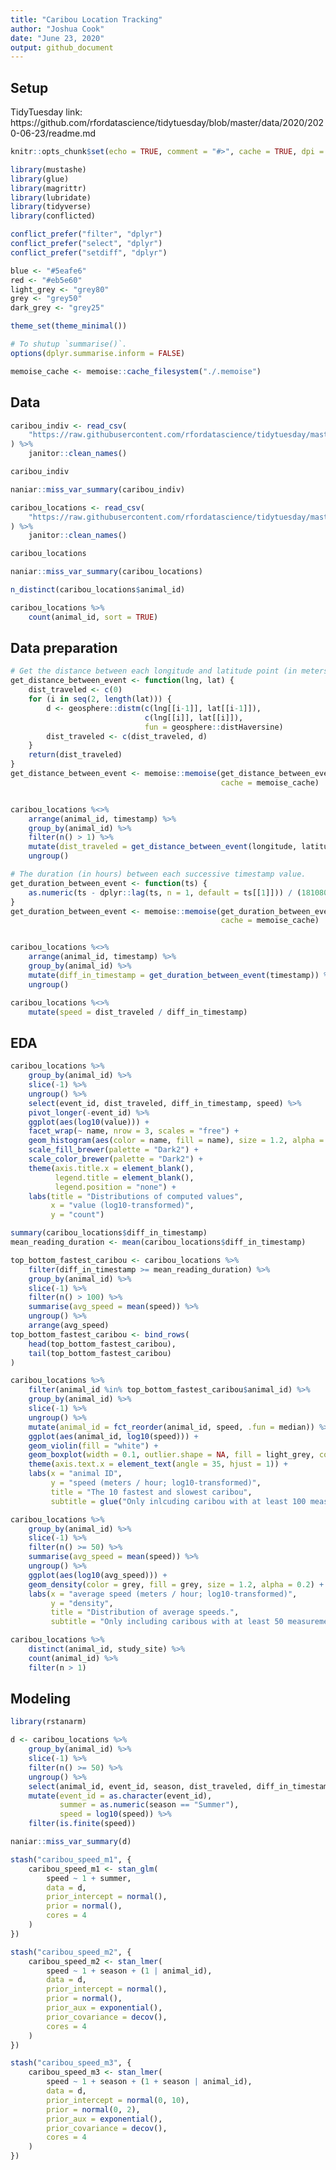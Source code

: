 ```yaml
---
title: "Caribou Location Tracking"
author: "Joshua Cook"
date: "June 23, 2020"
output: github_document
---
```


## Setup

TidyTuesday link: https://github.com/rfordatascience/tidytuesday/blob/master/data/2020/2020-06-23/readme.md

```r
knitr::opts_chunk$set(echo = TRUE, comment = "#>", cache = TRUE, dpi = 400)

library(mustashe)
library(glue)
library(magrittr)
library(lubridate)
library(tidyverse)
library(conflicted)

conflict_prefer("filter", "dplyr")
conflict_prefer("select", "dplyr")
conflict_prefer("setdiff", "dplyr")

blue <- "#5eafe6"
red <- "#eb5e60"
light_grey <- "grey80"
grey <- "grey50"
dark_grey <- "grey25"

theme_set(theme_minimal())

# To shutup `summarise()`.
options(dplyr.summarise.inform = FALSE)

memoise_cache <- memoise::cache_filesystem("./.memoise")
```

## Data

```r
caribou_indiv <- read_csv(
    "https://raw.githubusercontent.com/rfordatascience/tidytuesday/master/data/2020/2020-06-23/individuals.csv"
) %>%
    janitor::clean_names()

caribou_indiv
```

```r
naniar::miss_var_summary(caribou_indiv)
```

```r
caribou_locations <- read_csv(
    "https://raw.githubusercontent.com/rfordatascience/tidytuesday/master/data/2020/2020-06-23/locations.csv"
) %>%
    janitor::clean_names()

caribou_locations
```

```r
naniar::miss_var_summary(caribou_locations)
```

```r
n_distinct(caribou_locations$animal_id)
```

```r
caribou_locations %>%
    count(animal_id, sort = TRUE)
```

## Data preparation

```r
# Get the distance between each longitude and latitude point (in meters).
get_distance_between_event <- function(lng, lat) {
    dist_traveled <- c(0)
    for (i in seq(2, length(lat))) {
        d <- geosphere::distm(c(lng[[i-1]], lat[[i-1]]),
                              c(lng[[i]], lat[[i]]),
                              fun = geosphere::distHaversine)
        dist_traveled <- c(dist_traveled, d)
    }
    return(dist_traveled)
}
get_distance_between_event <- memoise::memoise(get_distance_between_event,
                                               cache = memoise_cache)


caribou_locations %<>%
    arrange(animal_id, timestamp) %>%
    group_by(animal_id) %>%
    filter(n() > 1) %>%
    mutate(dist_traveled = get_distance_between_event(longitude, latitude)) %>%
    ungroup()
```


```r
# The duration (in hours) between each successive timestamp value.
get_duration_between_event <- function(ts) {
    as.numeric(ts - dplyr::lag(ts, n = 1, default = ts[[1]])) / (1810800)
}
get_duration_between_event <- memoise::memoise(get_duration_between_event,
                                               cache = memoise_cache)


caribou_locations %<>%
    arrange(animal_id, timestamp) %>%
    group_by(animal_id) %>%
    mutate(diff_in_timestamp = get_duration_between_event(timestamp)) %>%
    ungroup()
```

```r
caribou_locations %<>%
    mutate(speed = dist_traveled / diff_in_timestamp)
```


## EDA

```r
caribou_locations %>%
    group_by(animal_id) %>%
    slice(-1) %>%
    ungroup() %>%
    select(event_id, dist_traveled, diff_in_timestamp, speed) %>%
    pivot_longer(-event_id) %>%
    ggplot(aes(log10(value))) +
    facet_wrap(~ name, nrow = 3, scales = "free") +
    geom_histogram(aes(color = name, fill = name), size = 1.2, alpha = 0.2, bins = 100) +
    scale_fill_brewer(palette = "Dark2") +
    scale_color_brewer(palette = "Dark2") +
    theme(axis.title.x = element_blank(),
          legend.title = element_blank(),
          legend.position = "none") +
    labs(title = "Distributions of computed values",
         x = "value (log10-transformed)",
         y = "count")
```

```r
summary(caribou_locations$diff_in_timestamp)
mean_reading_duration <- mean(caribou_locations$diff_in_timestamp)
```


```r
top_bottom_fastest_caribou <- caribou_locations %>%
    filter(diff_in_timestamp >= mean_reading_duration) %>%
    group_by(animal_id) %>%
    slice(-1) %>%
    filter(n() > 100) %>%
    summarise(avg_speed = mean(speed)) %>%
    ungroup() %>%
    arrange(avg_speed)
top_bottom_fastest_caribou <- bind_rows(
    head(top_bottom_fastest_caribou),
    tail(top_bottom_fastest_caribou)
)

caribou_locations %>%
    filter(animal_id %in% top_bottom_fastest_caribou$animal_id) %>%
    group_by(animal_id) %>%
    slice(-1) %>%
    ungroup() %>%
    mutate(animal_id = fct_reorder(animal_id, speed, .fun = median)) %>%
    ggplot(aes(animal_id, log10(speed))) +
    geom_violin(fill = "white") +
    geom_boxplot(width = 0.1, outlier.shape = NA, fill = light_grey, color = dark_grey) +
    theme(axis.text.x = element_text(angle = 35, hjust = 1)) +
    labs(x = "animal ID",
         y = "speed (meters / hour; log10-transformed)",
         title = "The 10 fastest and slowest caribou",
         subtitle = glue("Only inlcuding caribou with at least 100 measurements of at least {round(mean_reading_duration, 2)} of an hour."))
```

```r
caribou_locations %>%
    group_by(animal_id) %>%
    slice(-1) %>%
    filter(n() >= 50) %>%
    summarise(avg_speed = mean(speed)) %>%
    ungroup() %>%
    ggplot(aes(log10(avg_speed))) +
    geom_density(color = grey, fill = grey, size = 1.2, alpha = 0.2) +
    labs(x = "average speed (meters / hour; log10-transformed)",
         y = "density",
         title = "Distribution of average speeds.",
         subtitle = "Only including caribous with at least 50 measurements.")
```

```r
caribou_locations %>%
    distinct(animal_id, study_site) %>%
    count(animal_id) %>%
    filter(n > 1)
```


## Modeling

```r
library(rstanarm)
```

```r
d <- caribou_locations %>%
    group_by(animal_id) %>%
    slice(-1) %>%
    filter(n() >= 50) %>%
    ungroup() %>%
    select(animal_id, event_id, season, dist_traveled, diff_in_timestamp, speed) %>%
    mutate(event_id = as.character(event_id),
           summer = as.numeric(season == "Summer"),
           speed = log10(speed)) %>%
    filter(is.finite(speed))
```

```r
naniar::miss_var_summary(d)
```


```r
stash("caribou_speed_m1", {
    caribou_speed_m1 <- stan_glm(
        speed ~ 1 + summer, 
        data = d,
        prior_intercept = normal(),
        prior = normal(),
        cores = 4
    )
})

stash("caribou_speed_m2", {
    caribou_speed_m2 <- stan_lmer(
        speed ~ 1 + season + (1 | animal_id),
        data = d,
        prior_intercept = normal(),
        prior = normal(),
        prior_aux = exponential(),
        prior_covariance = decov(),
        cores = 4
    )
})

stash("caribou_speed_m3", {
    caribou_speed_m3 <- stan_lmer(
        speed ~ 1 + season + (1 + season | animal_id),
        data = d,
        prior_intercept = normal(0, 10),
        prior = normal(0, 2),
        prior_aux = exponential(),
        prior_covariance = decov(),
        cores = 4
    )
})
```

